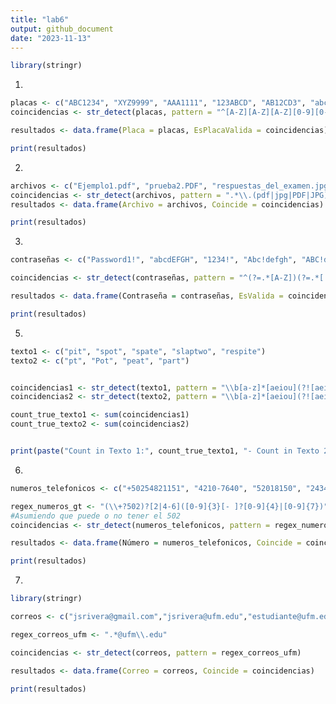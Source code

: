 ```yaml
---
title: "lab6"
output: github_document
date: "2023-11-13"
---
```


```r
library(stringr)
```


1. 
```r
placas <- c("ABC1234", "XYZ9999", "AAA1111", "123ABCD", "AB12CD3", "abcd1234")
coincidencias <- str_detect(placas, pattern = "^[A-Z][A-Z][A-Z][0-9][0-9][0-9][0-9]$")

resultados <- data.frame(Placa = placas, EsPlacaValida = coincidencias)

print(resultados)

```
2. 
```r
archivos <- c("Ejemplo1.pdf", "prueba2.PDF", "respuestas_del_examen.jpg", "amor.JPG")
coincidencias <- str_detect(archivos, pattern = ".*\\.(pdf|jpg|PDF|JPG)$")
resultados <- data.frame(Archivo = archivos, Coincide = coincidencias)

print(resultados)

```

3. 
```r
contraseñas <- c("Password1!", "abcdEFGH", "1234!", "Abc!defgh", "ABC!defgh")

coincidencias <- str_detect(contraseñas, pattern = "^(?=.*[A-Z])(?=.*[!@#$%^&*()_+])[A-Za-z0-9!@#$%^&*()_+]{8,}$")

resultados <- data.frame(Contraseña = contraseñas, EsValida = coincidencias)

print(resultados)

```

5.

```r

texto1 <- c("pit", "spot", "spate", "slaptwo", "respite")
texto2 <- c("pt", "Pot", "pea‎t", "part")


coincidencias1 <- str_detect(texto1, pattern = "\\b[a-z]*[aeiou](?![aeiou])(?![a-z]*r)[a-z]+\\b")
coincidencias2 <- str_detect(texto2, pattern = "\\b[a-z]*[aeiou](?![aeiou])(?![a-z]*r)[a-z]+\\b")

count_true_texto1 <- sum(coincidencias1)
count_true_texto2 <- sum(coincidencias2)


print(paste("Count in Texto 1:", count_true_texto1, "- Count in Texto 2:", count_true_texto2))


```

6.
```r
numeros_telefonicos <- c("+50254821151", "4210-7640", "52018150", "24346854", "11234569", "50211234578")

regex_numeros_gt <- "(\\+?502)?[2|4-6]([0-9]{3}[- ]?[0-9]{4}|[0-9]{7})"
#Asumiendo que puede o no tener el 502
coincidencias <- str_detect(numeros_telefonicos, pattern = regex_numeros_gt)

resultados <- data.frame(Número = numeros_telefonicos, Coincide = coincidencias)

print(resultados)

```
7. 
```r
library(stringr)

correos <- c("jsrivera@gmail.com","jsrivera@ufm.edu","estudiante@ufm.edu", "profesor@ufm.edu", "info@ufm.edu", "usuario@gmail.com", "contacto@ufm.com")

regex_correos_ufm <- ".*@ufm\\.edu"

coincidencias <- str_detect(correos, pattern = regex_correos_ufm)

resultados <- data.frame(Correo = correos, Coincide = coincidencias)

print(resultados)

```

